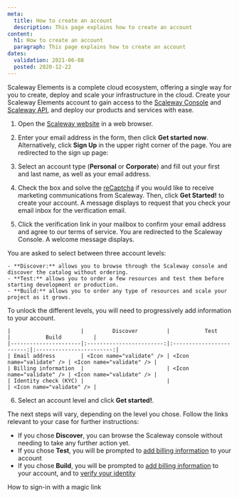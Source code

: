 ```yaml
---
meta:
  title: How to create an account
  description: This page explains how to create an account
content:
  h1: How to create an account
  paragraph: This page explains how to create an account
dates:
  validation: 2021-06-08
  posted: 2020-12-22
---
```


Scaleway Elements is a complete cloud ecosystem, offering a single way for you to create, deploy and scale your infrastructure in the cloud. Create your Scaleway Elements account to gain access to the [Scaleway Console](/console/my-account/concepts#console) and [Scaleway API](https://developers.scaleway.com/en/), and deploy our products and services with ease.

1. Open the [Scaleway website](https://www.scaleway.com/en/elements/) in a web browser.
  <Lightbox src="scaleway-website.png" alt=""/>

2. Enter your email address in the form, then click **Get started now**. Alternatively, click **Sign Up** in the upper right corner of the page. You are redirected to the sign up page:
  <Lightbox src="scaleway-get-started-page.png" alt=""/>

3. Select an account type (**Personal** or **Corporate**) and fill out your first and last name, as well as your email address.

4. Check the box and solve the [reCaptcha](https://en.wikipedia.org/wiki/ReCAPTCHA) if you would like to receive marketing communications from Scaleway. Then, click **Get Started!** to create your account. A message displays to request that you check your email inbox for the verification email.

5. Click the verification link in your mailbox to confirm your email address and agree to our terms of service. You are redirected to the Scaleway Console. A welcome message displays.
  <Lightbox src="scaleway-welcome-aboard-modal.png" alt="" />
  You are asked to select between three account levels:
  
    - **Discover:** allows you to browse through the Scaleway console and discover the catalog without ordering.
    - **Test:** allows you to order a few resources and test them before starting development or production.
    - **Build:** allows you to order any type of resources and scale your project as it grows.    
  
  <Message type="note">

  To unlock the different levels, you will need to progressively add information to your account.

  </Message>
  
    |                      |         Discover         |           Test           |           Build          |
    |----------------------|:------------------------:|:------------------------:|:------------------------:|
    | Email address        | <Icon name="validate" /> | <Icon name="validate" /> | <Icon name="validate" /> |
    | Billing information  |                          | <Icon name="validate" /> | <Icon name="validate" /> |
    | Identity check (KYC) |                          |                          | <Icon name="validate" /> |

6. Select an account level and click **Get started!**.

The next steps will vary, depending on the level you chose. Follow the links relevant to your case for further instructions:

- If you chose **Discover**, you can browse the Scaleway console without needing to take any further action yet.
- If you chose **Test**, you will be prompted to [add billing information](/console/my-account/how-to/manage-billing-information/) to your account
- If you chose **Build**, you will be prompted to [add billing information](/console/my-account/how-to/manage-billing-information/) to your account, and to [verify your identity](/console/my-account/how-to/verify-identity/)

<Navigation title="See Also">
  <NextButton to="/console/my-account/how-to/sign-in-with-magic-link/">How to sign-in with a magic link</NextButton>
</Navigation>
